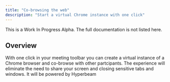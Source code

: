 ```yaml
---
title: "Co-browsing the web"
description: "Start a virtual Chrome instance with one click"
---
```


<Warning>This is a Work In Progress Alpha. The full documentation is not listed here.</Warning>

## Overview
With one click in your meeting toolbar you can create a virtual instance of a Chrome browser and co-browse with other partcipants.
The experience will eliminate the need to share your screen and closing sensitive tabs and windows. It will be powered by Hyperbeam
